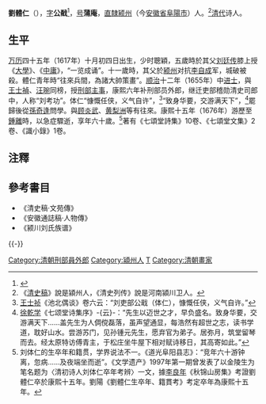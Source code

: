 {{Otheruses|other=名为刘体仁的其他人物|刘体仁}}

'''劉體仁'''（{{bd|1617年||1676年|catIdx=L劉}}），[[表字|字]]'''公㦷'''<ref>{{Cite book|title=國朝畫徵錄|last=張|first=庚|publisher=|year=清|isbn=|location=|pages=}}</ref>，[[号|号]]'''蒲庵'''，[[南直隸|直隸]][[颍州|颍州]]（今[[安徽省|安徽省]][[阜陽市|阜陽市]]）人。<ref>《[[清史稿|清史稿]]》說是潁州人，《清史列传》說是河南潁川卫人。</ref>[[清代|清代]]诗人。

==生平==
[[万历|万历]]四十五年（1617年）十月初四日出生，少时聰穎，五歲時於其父[[刘廷传|刘廷传]]膝上授《[[大學|大學]]》、《[[中庸|中庸]]》，“一览成诵”。十一歲時，其父於[[颍州|颍州]]对抗[[李自成|李自成]]军，城破被殺。體仁青年時“往來兵間，為諸大帥策畫”。[[顺治|顺治]]十二年（1655年）中[[进士|进士]]，與[[王士禎|王士禎]]、[[汪琬|汪琬]]同榜，授[[刑部|刑部]][[主事|主事]]，康熙六年补刑部员外郎，继迁吏部稽勋清史司郎中，人称“刘考功”。体仁“慷慨任侠，义气自许”，<ref>[[王士祯|王士祯]]《池北偶谈》卷六云：“刘吏部公戢（体仁），慷慨任侠，义气自许。”</ref>“致身华要，交游满天下”，<ref>[[徐乾学|徐乾学]]《七颂堂诗集序》-{云}-：“先生以迈世之才，早负盛名。致身华要，交游满天下……盖先生为人倜傥磊落，虽声望通显，每浩然有超世之志，读书学道，耽好山水。尝游苏门，见孙锺元先生，愿弃官为弟子。居弥月，筑堂留琴而去。经太原特访傅青主，于松庄坐牛屋下相对赋诗移日，其高寄如此。”</ref>罷歸後從[[孫奇逢|孫奇逢]]問學。與[[顾炎武|顾炎武]]、[[黄梨洲|黄梨洲]]等有往來。康熙十五年（1676年）游歷至[[鍾離|鍾離]]時，以急症驟逝，享年六十歲。<ref>刘体仁的生卒年和籍贯，学界说法不一。《道光阜阳县志》：“竞年六十游钟离，忽病……及夜端坐而逝”。《文学遗产》1997年第一期曾发表了以金陵生为笔名题为〈清初诗人刘体仁卒年考辨〉一文，據[[李良年|李良年]]《秋锦山房集》考證劉體仁卒於康熙十五年。劉陽《劉體仁生卒年、籍貫考》考定卒年為康熙十五年。</ref>著有《七頌堂詩集》10卷、《七頌堂文集》2卷、《識小錄》1卷。

==注釋==
{{reflist|2}}

== 參考書目 ==
* 《清史稿·文苑傳》
* 《安徽通誌稿·人物傳》
* 《颍川刘氏族谱》
{{-}}
{{順治十二年乙未科殿試金榜}}

{{DEFAULTSORT:Liu劉}}
[[Category:清朝刑部員外郎|Category:清朝刑部員外郎]]
[[Category:潁州人|Category:潁州人]]
[[Category:劉姓|T]]
[[Category:清朝畫家|Category:清朝畫家]]